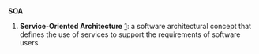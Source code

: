 ==={{acronym}}===
'''SOA'''

# {{computing}} '''Service-Oriented Architecture''' [http://en.wikipedia.org/wiki/Service_Oriented_Architecture]: a software architectural concept that defines the use of services to support the requirements of software users.
